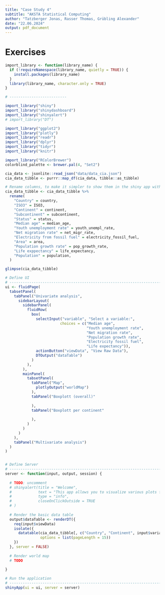 ---
title: "Case Study 4"
subtitle: "AKSTA Statistical Computing"
author: "Tatzberger Jonas, Rasser Thomas, Grübling Alexander"
date: "22.06.2024"
output: pdf_document
---

# Exercises

```{r import_libraries, message=FALSE, warning=FALSE, include=FALSE, echo=FALSE}

import_library <- function(library_name) {
  if (!requireNamespace(library_name, quietly = TRUE)) {
    install.packages(library_name)
  }
  library(library_name, character.only = TRUE)
}

# --------------------------

import_library("shiny")
import_library("shinydashboard")
import_library("shinyalert")
# import_library("DT")

import_library("ggplot2")
import_library("plotly")
import_library("readr")
import_library("dplyr")
import_library("tidyr")
import_library("knitr")

import_library("RColorBrewer")
colorblind_palette <- brewer.pal(4, "Set2")

```

```{r}

cia_data <- jsonlite::read_json("data/data_cia.json")
cia_data_tibble <- purrr::map_df(cia_data, tibble::as_tibble)

# Rename columns, to make it simpler to show them in the shiny app without parsing
cia_data_tibble <- cia_data_tibble %>%
  rename(
    "Country" = country,
    "ISO3" = ISO3,
    "Continent" = continent,
    "Subcontinent" = subcontinent,
    "Status" = status,
    "Median age" = median_age,
    "Youth unemployment rate" = youth_unempl_rate,
    "Net migration rate" = net_migr_rate,
    "Electricity from fossil fuel" = electricity_fossil_fuel,
    "Area" = area,
    "Population growth rate" = pop_growth_rate,
    "Life exppectancy" = life_expectancy,
    "Population" = population,
  )

glimpse(cia_data_tibble)

```

```{r }

# Define UI
# ---------------------------------------------------------------------------
ui <- fluidPage(
  tabsetPanel(
    tabPanel("Univariate analysis",
      sidebarLayout(
        sidebarPanel(
          fluidRow(
            box(
              selectInput("variable", "Select a variable:",
                         choices = c("Median age",
                                     "Youth unemployment rate",
                                     "Net migration rate",
                                     "Population growth rate",
                                     "Electricity fossil fuel",
                                     "Life expectancy")),
              actionButton("viewData", "View Raw Data"),
              DTOutput("dataTable")
            )
          ),
        ),
        mainPanel(
          tabsetPanel(
            tabPanel("Map",
              plotlyOutput("worldMap")
            ),
            tabPanel("Boxplott (overall)"
              
            ),
            tabPanel("Boxplott per continent"
              
            ),
          )
        )
      )
    ),
    tabPanel("Multivariate analysis")
  )
)


# Define Server
# ---------------------------------------------------------------------------
server <- function(input, output, session) {
  
  # TODO: uncomment
  # shinyalert(title = "Welcome", 
  #            text = "This app allows you to visualize various plots from the cia database", 
  #            type = "info", 
  #            closeOnClickOutside = TRUE
  # )
  
  # Render the basic data table
  output$dataTable <- renderDT({
    req(input$viewData)
    isolate({
      datatable(cia_data_tibble[, c("Country", "Continent", input$variable)], 
                options = list(pageLength = 15))
    })
  }, server = FALSE)
  
  # Render world map
  # TODO
  
}

# Run the application
# ---------------------------------------------------------------------------
shinyApp(ui = ui, server = server)

```

</div>

</pre>
